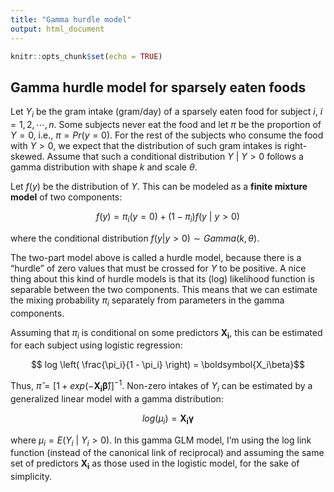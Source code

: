 ```yaml
---
title: "Gamma hurdle model"
output: html_document
---
```


```r
knitr::opts_chunk$set(echo = TRUE)
```

## Gamma hurdle model for sparsely eaten foods

Let $Y_i$ be the gram intake (gram/day) of a sparsely eaten food for subject $i$, $i=1,2, \cdots, n$. Some subjects never eat the food and let $\pi$ be the proportion of $Y = 0$, i.e., $\pi = Pr(y = 0)$. For the rest of the subjects who consume the food with $Y > 0$, we expect that the distribution of such gram intakes is right-skewed. Assume that such a conditional distribution $Y \: | \: Y > 0$ follows a gamma distribution with shape $k$ and scale $\theta$. 

Let $f(y)$ be the distribution of $Y$. This can be modeled as a **finite mixture model** of two components:

$$ f(y) = \pi_i (y = 0) + (1 - \pi_i) f(y \: | \: y > 0)$$

where the conditional distribution $f(y | y > 0) \sim Gamma(k, \theta)$.

The two-part model above is called a hurdle model, because there is a "hurdle" of zero values that must be crossed for $Y$ to be positive. A nice thing about this kind of hurdle models is that its (log) likelihood function is separable between the two components. This means that we can estimate the mixing probability $\pi_i$ separately from parameters in the gamma components.

Assuming that $\pi_i$ is conditional on some predictors $\boldsymbol{X_i}$, this can be estimated for each subject using logistic regression:

$$ log \left( \frac{\pi_i}{1 - \pi_i} \right) = \boldsymbol{X_i\beta}$$

Thus, $\hat{\pi} = [1 + exp(-\boldsymbol{X_i\hat{\beta}})]^{-1}$. Non-zero intakes of $Y_i$ can be estimated by a generalized linear model with a gamma distribution:

$$ log(\mu_i) = \boldsymbol{X_i\gamma}$$

where $\mu_i = E(Y_i \:| \: Y_i > 0)$. In this gamma GLM model, I'm using the log link function (instead of the canonical link of reciprocal) and assuming the same set of predictors $\boldsymbol{X_i}$ as those used in the logistic model, for the sake of simplicity.
